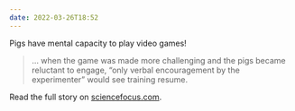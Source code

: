 ```yaml
---
date: 2022-03-26T18:52
---
```


Pigs have mental capacity to play video games!

> …
> when the game was made more challenging and the pigs became reluctant to engage, “only verbal encouragement by the experimenter” would see training resume.

Read the full story on [sciencefocus.com](https://www.sciencefocus.com/news/pigs-video-games/).
